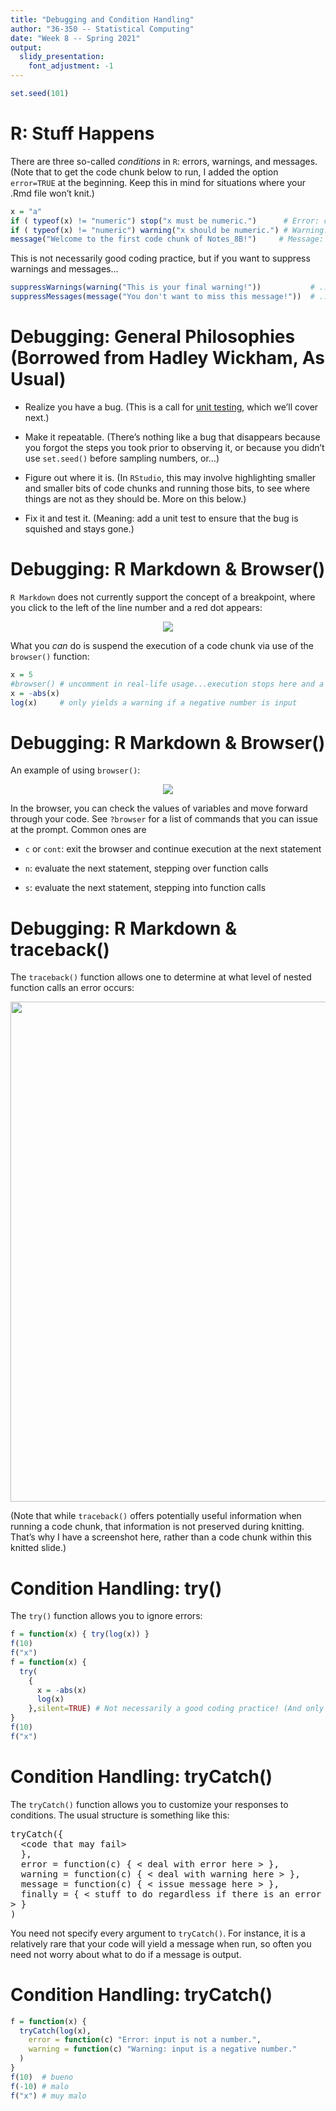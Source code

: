 ---
title: "Debugging and Condition Handling"
author: "36-350 -- Statistical Computing"
date: "Week 8 -- Spring 2021"
output: 
  slidy_presentation: 
    font_adjustment: -1
---

```{r,echo=FALSE}
set.seed(101)
```

R: Stuff Happens
===

There are three so-called *conditions* in `R`: errors, warnings, and messages. (Note that to get the code chunk below to run, I added the option `error=TRUE` at the beginning. Keep this in mind for situations where your .Rmd file won't knit.)
```{r,error=TRUE}
x = "a"
if ( typeof(x) != "numeric") stop("x must be numeric.")      # Error: communicated via stop()
if ( typeof(x) != "numeric") warning("x should be numeric.") # Warning: communicated via warning()
message("Welcome to the first code chunk of Notes_8B!")     # Message: communicated via message()
```

This is not necessarily good coding practice, but if you want to suppress warnings and messages...
```{r}
suppressWarnings(warning("This is your final warning!"))           # ...but it isn't, probably
suppressMessages(message("You don't want to miss this message!"))  # ...but you will
```

Debugging: General Philosophies (Borrowed from Hadley Wickham, As Usual)
===

- Realize you have a bug. (This is a call for [unit testing](http://r-pkgs.had.co.nz/tests.html), which we'll cover next.)

- Make it repeatable. (There's nothing like a bug that disappears because you forgot the steps you took prior to observing it, or because you didn't use `set.seed()` before sampling numbers, or...)

- Figure out where it is. (In `RStudio`, this may involve highlighting smaller and smaller bits of code chunks and running those bits, to see where things are not as they should be. More on this below.)

- Fix it and test it. (Meaning: add a unit test to ensure that the bug is squished and stays gone.)

Debugging: R Markdown & Browser()
===

`R Markdown` does not currently support the concept of a breakpoint, where you click to the left of the line number and a red dot appears:

<center>![](http://www.stat.cmu.edu/~mfarag/350/breakpoint.png)</center>

What you *can* do is suspend the execution of a code chunk via use of the `browser()` function:
```{r}
x = 5
#browser() # uncomment in real-life usage...execution stops here and a "Browse" prompt appears in the console
x = -abs(x)
log(x)     # only yields a warning if a negative number is input
```

Debugging: R Markdown & Browser()
===

An example of using `browser()`:

<center>![](http://www.stat.cmu.edu/~mfarag/350/browser.png)</center>

In the browser, you can check the values of variables and move forward through your code. See `?browser` for a list of commands that you can issue at the prompt. Common ones are

- `c` or `cont`: exit the browser and continue execution at the next statement

- `n`: evaluate the next statement, stepping over function calls

- `s`: evaluate the next statement, stepping into function calls

Debugging: R Markdown & traceback()
===

The `traceback()` function allows one to determine at what level of nested function calls an error occurs:

<center>![](http://www.stat.cmu.edu/~mfarag/350/traceback.png){width=800px}</center>

(Note that while `traceback()` offers potentially useful information when running a code chunk, that information is not preserved during knitting. That's why I have a screenshot here, rather than a code chunk within this knitted slide.)

Condition Handling: try()
===

The `try()` function allows you to ignore errors:
```{r}
f = function(x) { try(log(x)) } 
f(10)
f("x")
f = function(x) { 
  try(
    {
      x = -abs(x)
      log(x)
    },silent=TRUE) # Not necessarily a good coding practice! (And only suppresses errors.)
}
f(10)
f("x")
```

Condition Handling: tryCatch()
===

The `tryCatch()` function allows you to customize your responses to conditions. The usual structure is something like this:

<tt>
tryCatch({<br>
&nbsp;&nbsp;&lt;code that may fail&gt;<br>
&nbsp;&nbsp;},<br>
&nbsp;&nbsp;error = function(c) { &lt; deal with error here &gt; },<br>
&nbsp;&nbsp;warning = function(c) { &lt; deal with warning here &gt; },<br>
&nbsp;&nbsp;message = function(c) { &lt; issue message here &gt; },<br>
&nbsp;&nbsp;finally = { &lt; stuff to do regardless if there is an error &gt; }<br>
)
</tt>

You need not specify every argument to `tryCatch()`. For instance, it is a relatively rare that your code will yield a message when run, so often you need not worry about what to do if a message is output.

Condition Handling: tryCatch()
===

```{r}
f = function(x) {
  tryCatch(log(x),
    error = function(c) "Error: input is not a number.",
    warning = function(c) "Warning: input is a negative number."
  )
}
f(10)  # bueno
f(-10) # malo
f("x") # muy malo
```
